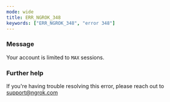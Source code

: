 ```yaml
---
mode: wide
title: ERR_NGROK_348
keywords: ["ERR_NGROK_348", "error 348"]
---
```


### Message

Your account is limited to `MAX` sessions.

### Further help

If you're having trouble resolving this error, please reach out to [support@ngrok.com](mailto:support@ngrok.com?subject=Help%20with%20ERR_NGROK_348)
